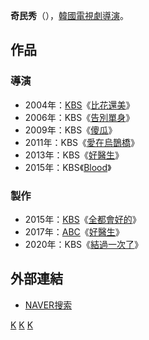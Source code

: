 {{藝人
| 姓名     = 奇民秀 
| 類型     = 導演
| 圖片     = 
| 圖片尺寸 = 
| 圖片簡介 = 
| 原名     = 
| 外文名   = 기민수
| 外文     = ko
| 羅馬拼音 = Kee Min Soo
| 英文名   = 
| 綽號     = 
| 其他藝名 = 
| 國籍     = {{ROK}}
| 民族     = 
| 籍貫     = 
| 出生日期 = 
| 出生地點 = 
| 職業     = [[導演|導演]]
| 語言     = [[韓語|韓語]]
| 教育程度 = 
| 出身地   = 
| 出道作   = 
| 出道日期 = 1997年
| 代表作   = 
| 活躍年代 = 
| 經紀公司 = [[韓國放送公社|KBS]]
}}

'''奇民秀'''（{{lang-ko|'''기민수'''}}），[[韓國|韓國]][[電視劇|電視劇]][[導演|導演]]。

== 作品 ==
=== 導演 ===
*2004年：[[韓國放送公社|KBS]]《[[比花還美|比花還美]]》
*2006年：KBS《[[告別單身|告別單身]]》
*2009年：KBS《[[傻瓜_(電視劇)|傻瓜]]》
*2011年：KBS《[[愛在烏鵲橋|愛在烏鵲橋]]》
*2013年：KBS《[[好醫生|好醫生]]》
*2015年：KBS《[[Blood_(電視劇)|Blood]]》

=== 製作 ===
*2015年：[[韓國放送公社|KBS]]《[[全都會好的|全都會好的]]》
*2017年：[[美國廣播公司|ABC]]《[[好醫生_(美國電視劇)|好醫生]]》
*2020年：KBS《[[結過一次了|結過一次了]]》

== 外部連結 ==
*[http://people.search.naver.com/search.naver?where=nexearch&sm=tab_ppn&query=%EA%B8%B0%EB%AF%BC%EC%88%98&os=166625&ie=utf8&key=PeopleService NAVER搜索]{{Wayback|url=http://people.search.naver.com/search.naver?where=nexearch&sm=tab_ppn&query=%EA%B8%B0%EB%AF%BC%EC%88%98&os=166625&ie=utf8&key=PeopleService |date=20160304114840 }}{{ko}}

[[Category:韓國導演|K]]
[[Category:韓國電視劇導演|K]]
[[Category:奇姓|K]]